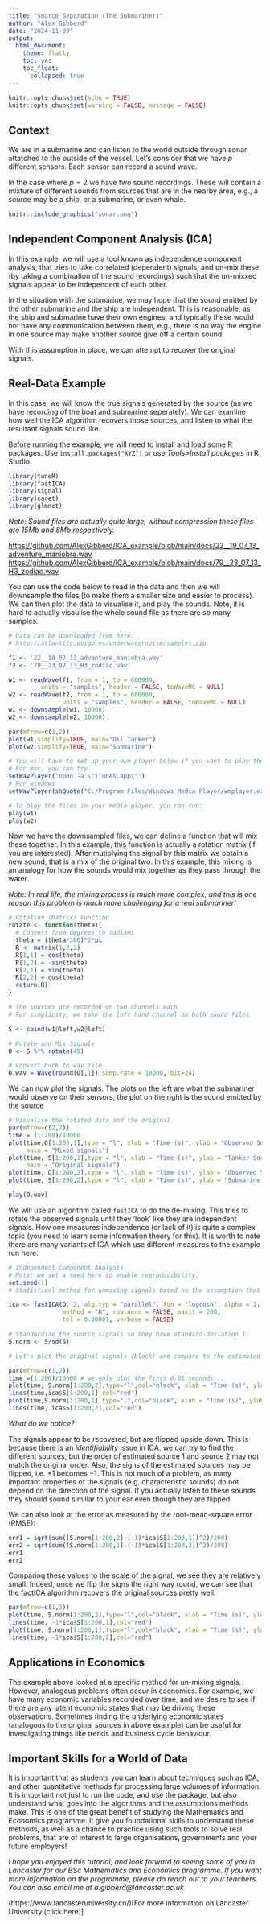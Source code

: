 ```yaml
---
title: "Source Separation (The Submariner)"
author: "Alex Gibberd"
date: "2024-11-09"
output: 
  html_document:
    theme: flatly
    toc: yes
    toc_float:
      collapsed: true
---
```


```r
knitr::opts_chunk$set(echo = TRUE)
knitr::opts_chunk$set(warning = FALSE, message = FALSE) 
```

## Context

We are in a submarine and can listen to the world outside through sonar attatched to the outside of the vessel. Let's consider that we have $p$ different sensors. Each sensor can record a sound wave.

In the case where $p=2$ we have two sound recordings. These will contain a mixture of different sounds from sources that are in the nearby area, e.g., a source may be a ship, or a submarine, or even whale.

```r
knitr::include_graphics("sonar.png")
```

## Independent Component Analysis (ICA)

In this example, we will use a tool known as independence component analysis, that tries to take correlated (dependent) signals, and un-mix these (by taking a combination of the sound recordings) such that the un-mixxed signals appear to be independent of each other.

In the situation with the submarine, we may hope that the sound emitted by the other submarine and the ship are independent. This is reasonable, as the ship and submarine have their own engines, and typically these would not have any communication between them, e.g., there is no way the engine in one source may make another source give off a certain sound.

With this assumption in place, we can attempt to recover the original signals.

## Real-Data Example

In this case, we will know the true signals generated by the source (as we have recording of the boat and submarine seperately). We can examine how well the ICA algorithm recovers those sources, and listen to what the resultant signals sound like.

Before running the example, we will need to install and load some R packages. Use `install.packages("XYZ")` or use _Tools>Install packages_ in R Studio.

```r
library(tuneR)
library(fastICA)
library(signal)
library(caret)
library(glmnet)
```

_Note: Sound files are actually quite large, without compression these files are 15Mb and 8Mb respectively._

[https://github.com/AlexGibberd/ICA_example/blob/main/docs/22__19_07_13_adventure_maniobra.wav](22__19_07_13_adventure_maniobtra.wav (Ship sound))
[https://github.com/AlexGibberd/ICA_example/blob/main/docs/79__23_07_13_H3_zodiac.wav](79__23_07_13_H3_zodiac.wav (Submarine sound))

You can use the code below to read in the data and then we will downsample the files (to make them a smaller size and easier to process). We can then plot the data to visualise it, and play the sounds. Note, it is hard to actually visaulise the whole sound file as there are so many samples.

```r
# Data can be downloaded from here:
# http://atlanttic.uvigo.es/underwaternoise/samples.zip

f1 <- '22__19_07_13_adventure_maniobra.wav'
f2 <- '79__23_07_13_H3_zodiac.wav'

w1 <- readWave(f1, from = 1, to = 600000,
         units = "samples", header = FALSE, toWaveMC = NULL)
w2 <- readWave(f2, from = 1, to = 600000,
               units = "samples", header = FALSE, toWaveMC = NULL)
w1 <- downsample(w1, 10000)
w2 <- downsample(w2, 10000)

par(mfrow=c(1,2))
plot(w1,simplify=TRUE, main="Oil Tanker")
plot(w2,simplify=TRUE, main="Submarine")
```

```r
# You will have to set up your own player below if you want to play the files.
# For mac, you can try
setWavPlayer('open -a \"iTunes.app\"')
# For windows
setWavPlayer(shQuote("C:/Program Files/Windows Media Player/wmplayer.exe"))

# To play the files in your media player, you can run:
play(w1)
play(w2)
```

Now we have the downsampled files, we can define a function that will mix these together. In this example, this function is actually a rotation matrix (if you are interested). After mutiplying the signal by this matrix we obtain a new sound, that is a mix of the original two. In this example, this mixing is an analogy for how the sounds would mix together as they pass through the water.

_Note: In real life, the mixing process is much more complex, and this is one reason this problem is much more challenging for a real submariner!_


```r
# Rotation (Matrix) Function
rotate <- function(theta){
  # Convert from degrees to radians
  theta = (theta/360)*2*pi
  R <- matrix(1,2,2)
  R[1,1] = cos(theta)
  R[1,2] = -sin(theta)
  R[2,1] = sin(theta)
  R[2,2] = cos(theta)
  return(R)
}

# The sources are recorded on two channels each
# For simplicity, we take the left hand channel on both sound files

S <- cbind(w1@left,w2@left)

# Rotate and Mix Signals
O <- S %*% rotate(45)

# Convert back to wav file
O.wav = Wave(round(O[,1]),samp.rate = 10000, bit=24)
```

We can now plot the signals. The plots on the left are what the submariner would observe on their sensors, the plot on the right is the sound emitted by the source
```r
# Visualise the rotated data and the original
par(mfrow=c(2,2))
time = (1:200)/10000
plot(time,O[1:200,1],type = "l", xlab = "Time (s)", ylab = "Observed Sound",
     main = "Mixed signals")
plot(time, S[1:200,1],type = "l", xlab = "Time (s)", ylab = "Tanker Sound",
     main = "Original signals")
plot(time, O[1:200,2],type = "l", xlab = "Time (s)", ylab = "Observed Sound")
plot(time, S[1:200,2],type = "l", xlab = "Time (s)", ylab = "Submarine Sound")

```

```r
play(O.wav)
```

We will use an algorithm called `fastICA` to do the de-mixing. This tries to rotate the observed signals until they 'look' like they are independent signals. How one measures independence (or lack of it) is quite a complex topic (you need to learn some information theory for this). It is worth to note there are many variants of ICA which use different measures to the example run here.


```r
# Independent Component Analysis
# Note: we set a seed here to enable reproducibility.
set.seed(1)
# Statistical method for unmixing signals based on the assumption that sources are independent

ica <- fastICA(O, 2, alg.typ = "parallel", fun = "logcosh", alpha = 1,
               method = "R", row.norm = FALSE, maxit = 200,
               tol = 0.00001, verbose = FALSE)

# Standardize the source signals so they have standard-deviation 1
S.norm <- S/sd(S)

# Let's plot the original signals (black) and compare to the estimated source signals (in red)

par(mfrow=c(1,2))
time =(1:200)/10000 # we only plot the first 0.05 seconds...
plot(time, S.norm[1:200,2],type="l",col="black", xlab = "Time (s)", ylab = "Target 1", main = "Target 1 Estimate/Truth")
lines(time,ica$S[1:200,1],col="red")
plot(time,S.norm[1:200,1],type="l",col="black", xlab = "Time (s)", ylab = "Target 1", main = "Target 2 Estimate/Truth")
lines(time, ica$S[1:200,2],col="red")

```

_What do we notice?_

The signals appear to be recovered, but are flipped upside down. This is because there is an _identifiability_ issue in ICA, we can try to find the different sources, but the order of estimated source 1 and source 2 may not match the original order. Also, the signs of the estimated sources may be flipped, i.e. $+1$ becomes $-1$. This is not much of a problem, as many important properties of the signals (e.g. characteristic sounds) do not depend on the direction of the signal. If you actually listen to these sounds they should sound simillar to your ear even though they are flipped.


We can also look at the error as measured by the root-mean-square error (RMSE):
```r
err1 = sqrt(sum((S.norm[1:200,2]-(-1)*ica$S[1:200,1])^2)/200)
err2 = sqrt(sum((S.norm[1:200,1]-(-1)*ica$S[1:200,2])^2)/200)
err1
err2
```
Comparing these values to the scale of the signal, we see they are relatively small. Indeed, once we flip the signs the right way round, we can see that the factICA algorithm recovers the original sources pretty well.

```r
par(mfrow=c(1,2))
plot(time, S.norm[1:200,2],type="l",col="black", xlab = "Time (s)", ylab = "Target 1", main = "Target 1 Estimate/Truth")
lines(time, -1*ica$S[1:200,1],col="red")
plot(time, S.norm[1:200,1],type="l",col="black", xlab = "Time (s)", ylab = "Target 1", main = "Target 2 Estimate/Truth")
lines(time, -1*ica$S[1:200,2],col="red")
```

## Applications in Economics

The example above looked at a specific method for un-mixing signals. However, analogous problems often occur in economics. For example, we have many economic variables recorded over time, and we desire to see if there are any latent economic states that may be driving these observations. Sometimes finding the underlying economic states (analogous to the original sources in above example) can be useful for investigating things like trends and business cycle behaviour.

## Important Skills for a World of Data

It is important that as students you can learn about techniques such as ICA, and other quantitative methods for processing large volumes of information. It is important not just to run the code, and use the package, but also understand what goes into the algorithms and the assumptions methods make. This is one of the great benefit of studying the Mathematics and Economics programme. It give you foundational skills to understand these methods, as well as a chance to practice using such tools to solve real problems, that are of interest to large organisations, governments and your future employers!

_I hope you enjoyed this tutorial, and look forward to seeing some of you in Lancaster for our BSc Mathematics and Economics programme. If you want more information on the programme, please do reach out to your teachers. You can also email me at a.gibberd@lancaster.ac.uk_

(https://www.lancasteruniversity.cn/)[For more information on Lancaster University (click here)]



